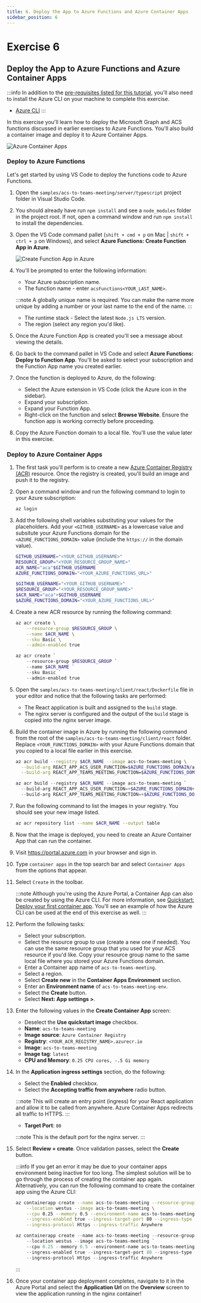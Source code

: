 ```yaml
---
title: 6. Deploy the App to Azure Functions and Azure Container Apps
sidebar_position: 6
---
```



# Exercise 6

## Deploy the App to Azure Functions and Azure Container Apps

:::info
In addition to the [pre-requisites listed for this tutorial](/MicrosoftCloud/tutorials/docs/ACS-to-Teams-Meeting/), you'll also need to install the Azure CLI on your machine to complete this exercise.

- [Azure CLI](https://learn.microsoft.com/cli/azure/install-azure-cli)
:::

In this exercise you'll learn how to deploy the Microsoft Graph and ACS functions discussed in earlier exercises 
to Azure Functions. You'll also build a container image and deploy it to Azure Container Apps.

![Azure Container Apps](/img/acs-to-teams/6-deploy-container-apps.png "Azure Container Apps")

### Deploy to Azure Functions

Let's get started by using VS Code to deploy the functions code to Azure Functions.

1. Open the `samples/acs-to-teams-meeting/server/typescript` project folder in Visual Studio Code.

1. You should already have run `npm install` and see a `node_modules` folder in the project root. If not, open a command window and run `npm install` to install the dependencies.

1. Open the VS Code command pallet (`shift + cmd + p` on Mac | `shift + ctrl + p` on Windows), and select **Azure Functions: Create Function App in Azure**.

    ![Create Function App in Azure](/img/automate-data-azure-functions-power-automate/create-function-app-in-azure.png "Create Function App in Azure")

1. You'll be prompted to enter the following information:

    - Your Azure subscription name.
    - The function name - enter `acsFunctions<YOUR_LAST_NAME>`.

    :::note 
    A globally unique name is required. You can make the name more unique by adding a number or your last name to the end of the name.
    :::

    - The runtime stack - Select the latest `Node.js LTS` version.
    - The region (select any region you'd like).

1. Once the Azure Function App is created you'll see a message about viewing the details. 

1. Go back to the command pallet in VS Code and select **Azure Functions: Deploy to Function App**. You'll be asked to select your subscription and the Function App name you created earlier.

1. Once the function is deployed to Azure, do the following:

    - Select the Azure extension in VS Code (click the Azure icon in the sidebar).
    - Expand your subscription.
    - Expand your Function App.
    - Right-click on the function and select **Browse Website**. Ensure the function app is working correctly before proceeding.

1. Copy the Azure Function domain to a local file. You'll use the value later in this exercise.

### Deploy to Azure Container Apps

1. The first task you'll perform is to create a new [Azure Container Registry (ACR)](https://learn.microsoft.com/azure/container-registry/container-registry-get-started-azure-cli) resource. Once the registry is created, you'll build an image and push it to the registry.

1. Open a command window and run the following command to login to your Azure subscription:

    ```bash
    az login
    ```

1. Add the following shell variables substituting your values for the placeholders. Add your `<GITHUB_USERNAME>` as a lowercase value and subsitute your Azure Functions domain for the `<AZURE_FUNCTIONS_DOMAIN>` value (include the `https://` in the domain value).

    <Tabs>
    <TabItem value="bash" label="Bash">

    ```bash
    GITHUB_USERNAME="<YOUR_GITHUB_USERNAME>"
    RESOURCE_GROUP="<YOUR_RESOURCE_GROUP_NAME>"
    ACR_NAME="aca"$GITHUB_USERNAME
    AZURE_FUNCTIONS_DOMAIN="<YOUR_AZURE_FUNCTIONS_URL>"
    ```

    </TabItem>
    <TabItem value="powershell" label="PowerShell">

    ```powershell
    $GITHUB_USERNAME="<YOUR_GITHUB_USERNAME>"
    $RESOURCE_GROUP="<YOUR_RESOURCE_GROUP_NAME>"
    $ACR_NAME="aca"+$GITHUB_USERNAME
    $AZURE_FUNCTIONS_DOMAIN="<YOUR_AZURE_FUNCTIONS_URL>"
    ```

    </TabItem>
    </Tabs>

1. Create a new ACR resource by running the following command:

    <Tabs>
    <TabItem value="bash" label="Bash">

    ```bash
    az acr create \
        --resource-group $RESOURCE_GROUP \
        --name $ACR_NAME \
        --sku Basic \
        --admin-enabled true
    ```

    </TabItem>
    <TabItem value="powershell" label="PowerShell">

    ```powershell
    az acr create `
        --resource-group $RESOURCE_GROUP `
        --name $ACR_NAME `
        --sku Basic `
        --admin-enabled true
    ```

    </TabItem>
    </Tabs>

1. Open the `samples/acs-to-teams-meeting/client/react/Dockerfile` file in your editor and notice that the following tasks are performed:

    - The React application is built and assigned to the `build` stage.
    - The nginx server is configured and the output of the `build` stage is copied into the nginx server image.

1. Build the container image in Azure by running the following command from the root of the `samples/acs-to-teams-meeting/client/react` folder. Replace `<YOUR_FUNCTIONS_DOMAIN>` with your Azure Functions domain that you copied to a local file earlier in this exercise.

    <Tabs>
    <TabItem value="bash" label="Bash">

    ```bash
    az acr build --registry $ACR_NAME --image acs-to-teams-meeting \
      --build-arg REACT_APP_ACS_USER_FUNCTION=$AZURE_FUNCTIONS_DOMAIN/api/ACSTokenFunction \
      --build-arg REACT_APP_TEAMS_MEETING_FUNCTION=$AZURE_FUNCTIONS_DOMAIN/api/TeamsMeetingFunction .
    ```

    </TabItem>
    <TabItem value="powershell" label="PowerShell">

    ```powershell
    az acr build --registry $ACR_NAME --image acs-to-teams-meeting `
      --build-arg REACT_APP_ACS_USER_FUNCTION=+$AZURE_FUNCTIONS_DOMAIN+/api/ACSTokenFunction `
      --build-arg REACT_APP_TEAMS_MEETING_FUNCTION=+$AZURE_FUNCTIONS_DOMAIN+/api/TeamsMeetingFunction .
    ```

    </TabItem>
    </Tabs>

1. Run the following command to list the images in your registry. You should see your new image listed.
    
    ```bash
    az acr repository list --name $ACR_NAME --output table
    ```

1. Now that the image is deployed, you need to create an Azure Container App that can run the container.

1. Visit https://portal.azure.com in your browser and sign in.

1. Type `container apps` in the top search bar and select `Container Apps` from the options that appear.

1. Select `Create` in the toolbar.

    :::note
    Although you're using the Azure Portal, a Container App can also be created by using the Azure CLI. For more information, see [Quickstart: Deploy your first container app](https://learn.microsoft.com/azure/container-apps/get-started). You'll see an example of how the Azure CLI can be used at the end of this exercise as well.
    :::

1. Perform the following tasks:
    - Select your subscription.
    - Select the resource group to use (create a new one if needed). You can use the same resource group that you used for your ACS resource if you'd like. Copy your resource group name to the same local file where you stored your Azure Functions domain.
    - Enter a Container app name of `acs-to-teams-meeting`.
    - Select a region.
    - Select **Create new** in the **Container Apps Environment** section.
    - Enter an **Environment name** of `acs-to-teams-meeting-env`.
    - Select the **Create** button.
    - Select **Next: App settings >**.

1. Enter the following values in the **Create Container App** screen:

    - Deselect the **Use quickstart image** checkbox.
    - **Name**: `acs-to-teams-meeting`
    - **Image source**: `Azure Container Registry`
    - **Registry**: `<YOUR_ACR_REGISTRY_NAME>.azurecr.io`
    - **Image**: `acs-to-teams-meeting`
    - **Image tag**: `latest`
    - **CPU and Memory**: `0.25 CPU cores, -.5 Gi memory`

1. In the **Application ingress settings** section, do the following:

    - Select the **Enabled** checkbox.
    - Select the **Accepting traffic from anywhere** radio button.

    :::note
    This will create an entry point (ingress) for your React application and allow it to be called from anywhere. Azure Container Apps redirects all traffic to HTTPS.
    :::

    - **Target Port**: `80` 
    
    :::note
    This is the default port for the nginx server.
    :::

1. Select **Review + create**. Once validation passes, select the **Create** button.

   :::info
   If you get an error it may be due to your container apps environment being inactive for too long. The simplest solution will be to go through the process of creating the container app again. Alternatively, you can run the following command to create the container app using the Azure CLI:

    <Tabs>
    <TabItem value="bash" label="Bash">

    ```bash
    az containerapp create --name acs-to-teams-meeting --resource-group $RESOURCE_GROUP \
        --location westus --image acs-to-teams-meeting \
        --cpu 0.25 --memory 0.5 --environment-name acs-to-teams-meeting-env \
        --ingress-enabled true --ingress-target-port 80 --ingress-type External \
        --ingress-protocol Https --ingress-traffic Anywhere
    ```

    </TabItem>
    <TabItem value="powershell" label="PowerShell">

    ```powershell
    az containerapp create --name acs-to-teams-meeting --resource-group $RESOURCE_GROUP `
        --location westus --image acs-to-teams-meeting `
        --cpu 0.25 --memory 0.5 --environment-name acs-to-teams-meeting-env `
        --ingress-enabled true --ingress-target-port 80 --ingress-type External `
        --ingress-protocol Https --ingress-traffic Anywhere
    ```

    </TabItem>
    </Tabs>
   :::

1. Once your container app deployment completes, navigate to it in the Azure Portal and select the **Application Url** on the **Overview** screen to view the application running in the nginx container!